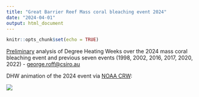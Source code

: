 ```yaml
---
title: "Great Barrier Reef Mass coral bleaching event 2024"
date: "2024-04-01"
output: html_document
---
```


```r
knitr::opts_chunk$set(echo = TRUE)
```

[Preliminary]{.underline} analysis of Degree Heating Weeks over the 2024 mass coral bleaching event and previous seven events (1998, 2002, 2016, 2017, 2020, 2022) - [george.roff\@csiro.au](mailto:george.roff@csiro.au)

DHW animation of the 2024 event via [NOAA CRW](https://coralreefwatch.noaa.gov):

![](images/dhw_animation_90day_gbr_930x580.gif)
